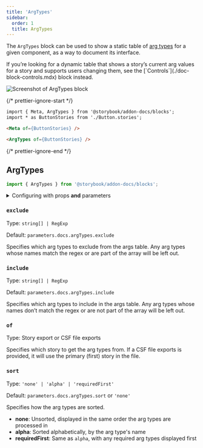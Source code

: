```yaml
---
title: 'ArgTypes'
sidebar:
  order: 1
  title: ArgTypes
---
```


The `ArgTypes` block can be used to show a static table of [arg types](../arg-types.mdx) for a given component, as a way to document its interface.

<Callout variant="info" icon="💡">
  If you’re looking for a dynamic table that shows a story’s current arg values for a story and supports users changing them, see the [`Controls`](./doc-block-controls.mdx) block instead.
</Callout>

![Screenshot of ArgTypes block](../../_assets/api/doc-block-argtypes.png)

{/* prettier-ignore-start */}

```md title="ButtonDocs.mdx"
import { Meta, ArgTypes } from '@storybook/addon-docs/blocks';
import * as ButtonStories from './Button.stories';

<Meta of={ButtonStories} />

<ArgTypes of={ButtonStories} />
```

{/* prettier-ignore-end */}

## ArgTypes

```js
import { ArgTypes } from '@storybook/addon-docs/blocks';
```

<details>
  <summary>Configuring with props <strong>and</strong> parameters</summary>

  ℹ️ Like most blocks, the `ArgTypes` block is configured with props in MDX. Many of those props derive their default value from a corresponding [parameter](../../writing-stories/parameters.mdx) in the block's namespace, `parameters.docs.argTypes`.

  The following `exclude` configurations are equivalent:

  {/* prettier-ignore-start */}

  <CodeSnippets path="api-doc-block-argtypes-parameter.md" />

  {/* prettier-ignore-end */}

  {/* prettier-ignore-start */}

  ```md title="ButtonDocs.mdx"
  <ArgTypes of={ButtonStories} exclude={['style']} />
  ```

  {/* prettier-ignore-end */}

  The example above applied the parameter at the [component](../../writing-stories/parameters.mdx#component-parameters) (or meta) level, but it could also be applied at the [project](../../writing-stories/parameters.mdx#global-parameters) or [story](../../writing-stories/parameters.mdx#story-parameters) level.
</details>

### `exclude`

Type: `string[] | RegExp`

Default: `parameters.docs.argTypes.exclude`

Specifies which arg types to exclude from the args table. Any arg types whose names match the regex or are part of the array will be left out.

### `include`

Type: `string[] | RegExp`

Default: `parameters.docs.argTypes.include`

Specifies which arg types to include in the args table. Any arg types whose names don’t match the regex or are not part of the array will be left out.

### `of`

Type: Story export or CSF file exports

Specifies which story to get the arg types from. If a CSF file exports is provided, it will use the primary (first) story in the file.

### `sort`

Type: `'none' | 'alpha' | 'requiredFirst'`

Default: `parameters.docs.argTypes.sort` or `'none'`

Specifies how the arg types are sorted.

* **none**: Unsorted, displayed in the same order the arg types are processed in
* **alpha**: Sorted alphabetically, by the arg type's name
* **requiredFirst**: Same as `alpha`, with any required arg types displayed first
